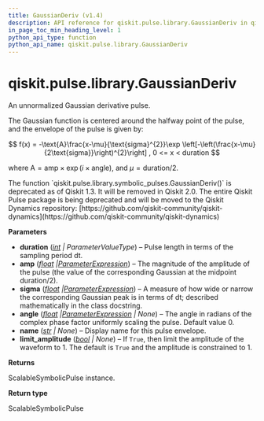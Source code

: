 ```yaml
---
title: GaussianDeriv (v1.4)
description: API reference for qiskit.pulse.library.GaussianDeriv in qiskit v1.4
in_page_toc_min_heading_level: 1
python_api_type: function
python_api_name: qiskit.pulse.library.GaussianDeriv
---
```


<span id="qiskit-pulse-library-gaussianderiv" />

# qiskit.pulse.library.GaussianDeriv

<Function id="qiskit.pulse.library.GaussianDeriv" isDedicatedPage={true} github="https://github.com/Qiskit/qiskit/tree/stable/1.4/qiskit/pulse/library/symbolic_pulses.py#L1280-L1341" signature="qiskit.pulse.library.GaussianDeriv(duration, amp, sigma, angle=0.0, name=None, limit_amplitude=None)">
  An unnormalized Gaussian derivative pulse.

  The Gaussian function is centered around the halfway point of the pulse, and the envelope of the pulse is given by:

$$
f(x) = -\text{A}\frac{x-\mu}{\text{sigma}^{2}}\exp
\left[-\left(\frac{x-\mu}{2\text{sigma}}\right)^{2}\right]  ,  0 <= x < duration
$$

  where $\text{A} = \text{amp} \times\exp\left(i\times\text{angle}\right)$, and $\mu=\text{duration}/2$.

  <Admonition title="Deprecated since version 1.3" type="danger">
    The function `qiskit.pulse.library.symbolic_pulses.GaussianDeriv()` is deprecated as of Qiskit 1.3. It will be removed in Qiskit 2.0. The entire Qiskit Pulse package is being deprecated and will be moved to the Qiskit Dynamics repository: [https://github.com/qiskit-community/qiskit-dynamics](https://github.com/qiskit-community/qiskit-dynamics)
  </Admonition>

  **Parameters**

  *   **duration** ([*int*](https://docs.python.org/3/library/functions.html#int "(in Python v3.13)") *| ParameterValueType*) – Pulse length in terms of the sampling period dt.
  *   **amp** ([*float*](https://docs.python.org/3/library/functions.html#float "(in Python v3.13)")  *|*[*ParameterExpression*](qiskit.circuit.ParameterExpression "qiskit.circuit.ParameterExpression")) – The magnitude of the amplitude of the pulse (the value of the corresponding Gaussian at the midpoint duration/2).
  *   **sigma** ([*float*](https://docs.python.org/3/library/functions.html#float "(in Python v3.13)")  *|*[*ParameterExpression*](qiskit.circuit.ParameterExpression "qiskit.circuit.ParameterExpression")) – A measure of how wide or narrow the corresponding Gaussian peak is in terms of dt; described mathematically in the class docstring.
  *   **angle** ([*float*](https://docs.python.org/3/library/functions.html#float "(in Python v3.13)")  *|*[*ParameterExpression*](qiskit.circuit.ParameterExpression "qiskit.circuit.ParameterExpression") *| None*) – The angle in radians of the complex phase factor uniformly scaling the pulse. Default value 0.
  *   **name** ([*str*](https://docs.python.org/3/library/stdtypes.html#str "(in Python v3.13)") *| None*) – Display name for this pulse envelope.
  *   **limit\_amplitude** ([*bool*](https://docs.python.org/3/library/functions.html#bool "(in Python v3.13)") *| None*) – If `True`, then limit the amplitude of the waveform to 1. The default is `True` and the amplitude is constrained to 1.

  **Returns**

  ScalableSymbolicPulse instance.

  **Return type**

  ScalableSymbolicPulse
</Function>

